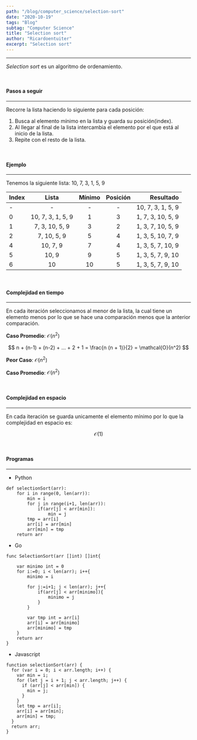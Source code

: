 ```yaml
---
path: "/blog/computer_science/selection-sort"
date: "2020-10-19"
tags: "Blog"
subtag: "Computer Science"
title: "Selection sort"
author: "Ricardoentuiter"
excerpt: "Selection sort"
---
```


---

_Selection sort_ es un algoritmo de ordenamiento.

<br />

#### Pasos a seguir

---

Recorre la lista haciendo lo siguiente para cada posición:

1. Busca al elemento mínimo en la lista y guarda su posición(index).
2. Al llegar al final de la lista intercambia el elemento por el que está al inicio de la lista.
3. Repite con el resto de la lista.

<br />

#### Ejemplo

---

Tenemos la siguiente lista: 10, 7, 3, 1, 5, 9

| Index |       Lista       | Mínimo | Posición |         Resultado |
| ----- | :---------------: | :----: | :------: | ----------------: |
| -     |         -         |   -    |    -     | 10, 7, 3, 1, 5, 9 |
| 0     | 10, 7, 3, 1, 5, 9 |   1    |    3     | 1, 7, 3, 10, 5, 9 |
| 1     |  7, 3, 10, 5, 9   |   3    |    2     | 1, 3, 7, 10, 5, 9 |
| 2     |    7, 10, 5, 9    |   5    |    4     | 1, 3, 5, 10, 7, 9 |
| 4     |     10, 7, 9      |   7    |    4     | 1, 3, 5, 7, 10, 9 |
| 5     |       10, 9       |   9    |    5     | 1, 3, 5, 7, 9, 10 |
| 6     |        10         |   10   |    5     | 1, 3, 5, 7, 9, 10 |

<br />

#### Complejidad en tiempo

---

En cada iteración seleccionamos al menor de la lista, la cual tiene un elemento menos por lo que se hace una comparación menos que la anterior comparación.

**Caso Promedio**: $\mathcal{O}(n^2)$

$$
n + (n-1) + (n-2) + ... + 2 + 1 = \frac{n (n + 1)}{2} = \mathcal{O}(n^2)
$$

**Peor Caso**: $\mathcal{O}(n^2)$

**Caso Promedio**: $\mathcal{O}(n^2)$

<br />

#### Complejidad en espacio

---

En cada iteración se guarda unicamente el elemento mínimo por lo que la complejidad en espacio es:

$$
\mathcal{O}(1)
$$

<br />

#### Programas

---

- Python

```python{numberLines: true}
def selectionSort(arr):
    for i in range(0, len(arr)):
        min = i
        for j in range(i+1, len(arr)):
            if(arr[j] < arr[min]):
                min = j
        tmp = arr[i]
        arr[i] = arr[min]
        arr[min] = tmp
    return arr
```

- Go
```go{numberLines: true}
func SelectionSort(arr []int) []int{

	var minimo int = 0
	for i:=0; i < len(arr); i++{
		minimo = i

		for j:=i+1; j < len(arr); j++{
			if(arr[j] < arr[minimo]){
				minimo = j
			}
		}

		var tmp int = arr[i]
		arr[i] = arr[minimo]
		arr[minimo] = tmp
	}
	return arr
}
```

- Javascript

```js{numberLines: true}
function selectionSort(arr) {
  for (var i = 0; i < arr.length; i++) {
    var min = i;
    for (let j = i + 1; j < arr.length; j++) {
      if (arr[j] < arr[min]) {
        min = j;
      }
    }
    let tmp = arr[i];
    arr[i] = arr[min];
    arr[min] = tmp;
  }
  return arr;
}
```
